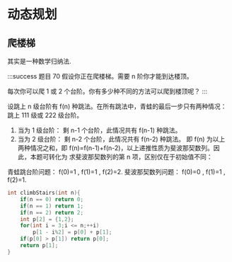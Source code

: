 # 动态规划

## 爬楼梯

其实是一种数学归纳法.

:::success 题目 70
假设你正在爬楼梯。需要 n 阶你才能到达楼顶。

每次你可以爬 1 或 2 个台阶。你有多少种不同的方法可以爬到楼顶呢？
:::

设跳上 n 级台阶有 f(n) 种跳法。在所有跳法中，青蛙的最后一步只有两种情况： 跳上 111 级或 222 级台阶。

1. 当为 1 级台阶： 剩 n-1 个台阶，此情况共有 f(n-1) 种跳法。
2. 当为 2 级台阶： 剩 n-2 个台阶，此情况共有 f(n-2) 种跳法。
即 f(n) 为以上两种情况之和，即 f(n)=f(n-1)+f(n-2)，以上递推性质为斐波那契数列。因此，本题可转化为 求斐波那契数列的第 n 项，区别仅在于初始值不同：

青蛙跳台阶问题： f(0)=1 , f(1)=1 , f(2)=2.
斐波那契数列问题： f(0)=0 , f(1)=1 , f(2)=1.

```cpp title="answer"
int climbStairs(int n){
    if(n == 0) return 0;
    if(n == 1) return 1;
    if(n == 2) return 2;
    int p[2] = {1,2};
    for(int i = 3;i <= n;++i)
        p[1 - i%2] = p[0] + p[1];
    if(p[0] > p[1]) return p[0];
    return p[1];
}
```